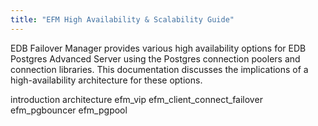 ```yaml
---
title: "EFM High Availability & Scalability Guide"
---
```


EDB Failover Manager provides various high availability options for EDB
Postgres Advanced Server using the Postgres connection poolers and
connection libraries. This documentation discusses the implications of a
high-availability architecture for these options.

<div class="toctree" maxdepth="3">

introduction architecture efm_vip efm_client_connect_failover efm_pgbouncer efm_pgpool

</div>
